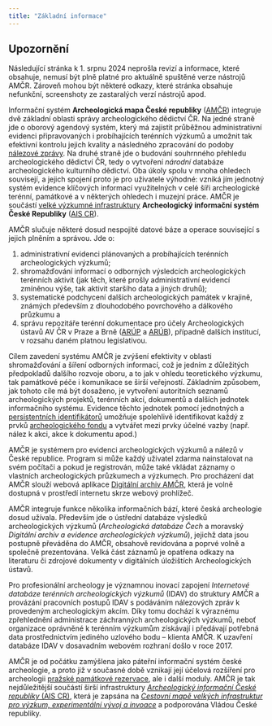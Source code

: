 ```yaml
---
title: "Základní informace"
---
```


::: {.callout-important}

## Upozornění

Následující stránka k 1. srpnu 2024 neprošla revizí a informace, které obsahuje, nemusí být plně platné pro aktuálně spuštěné verze nástrojů AMČR.
Zároveň mohou být některé odkazy, které stránka obsahuje nefunkční, screenshoty ze zastaralých verzí nástrojů apod.  

:::

Informační systém **Archeologická mapa České republiky** ([AMČR](https://amcr-info.aiscr.cz/){.external}) integruje dvě základní oblasti správy archeologického dědictví ČR.
Na jedné straně jde o oborový agendový systém, který má zajistit průběžnou administrativní evidenci připravovaných i probíhajících terénních výzkumů a umožnit tak efektivní kontrolu jejich kvality a následného zpracování do podoby [nálezové zprávy](/slovnik/index.qmd#nálezová-zpráva).
Na druhé straně jde o budování souhrnného přehledu archeologického dědictví ČR, tedy o vytvoření *národní* databáze archeologického kulturního dědictví.
Oba úkoly spolu v mnoha ohledech souvisejí, a jejich spojení proto je pro uživatele výhodné: vzniká jím jednotný systém evidence klíčových informací využitelných v celé šíři archeologické terénní, památkové a v některých ohledech i muzejní práce.
AMČR je součástí [velké výzkumné infrastruktury](/slovnik/index.qmd#výzkumné-infrastruktury) **Archeologický informační systém České Republiky** ([AIS CR](https://aiscr.cz/){.external}).

AMČR slučuje některé dosud nespojité datové báze a operace související s jejich plněním a správou.
Jde o:

1. administrativní evidenci plánovaných a probíhajících terénních archeologických výzkumů;
2. shromažďování informací o odborných výsledcích archeologických terénních aktivit (jak těch, které prošly administrativní evidencí zmíněnou výše, tak aktivit staršího data a jiných druhů);
3. systematické podchycení dalších archeologických památek v krajině, známých především z dlouhodobého povrchového a dálkového průzkumu a
4. správu repozitáře terénní dokumentace pro účely Archeologických ústavů AV ČR v Praze a Brně ([ARÚP](https://www.arup.cas.cz/){.external} a [ARÚB](https://arub.cz/){.external}), případně dalších institucí, v rozsahu daném platnou legislativou.

Cílem zavedení systému AMČR je zvýšení efektivity v oblasti shromažďování a šíření odborných informací, což je jedním z důležitých předpokladů dalšího rozvoje oboru, a to jak v ohledu teoretického výzkumu, tak památkové péče i komunikace se širší veřejností.
Základním způsobem, jak tohoto cíle má být dosaženo, je vytvoření autoritních seznamů archeologických projektů, terénních akcí, dokumentů a dalších jednotek informačního systému.
Evidence těchto jednotek pomocí jednotných a [persistentních identifikátorů](/o-systemu/identifikatory.qmd) umožňuje spolehlivě identifikovat každý z prvků [archeologického fondu](/slovnik/index.qmd#archeologický-fond) a vytvářet mezi prvky účelné vazby (např. nález k akci, akce k dokumentu apod.)

AMČR je systémem pro evidenci archeologických výzkumů a nálezů v České republice. 
Program si může každý uživatel zdarma nainstalovat na svém počítači a pokud je registrován, může také vkládat záznamy o vlastních archeologických průzkumech a výzkumech. 
Pro procházení dat AMČR slouží webová aplikace [Digitální archiv AMČR](https://digiarchiv.aiscr.cz/){.external}, která je volně dostupná v prostředí internetu skrze webový prohlížeč.

AMČR integruje funkce několika informačních bází, které česká archeologie dosud užívala. 
Především jde o ústřední databáze výsledků archeologických výzkumů (*Archeologická databáze Čech* a moravský *Digitální archiv a evidence archeologických výzkumů*), jejichž data jsou postupně převáděna do AMČR, obsahově revidována a poprvé volně a společně prezentována. 
Velká část záznamů je opatřena odkazy na literaturu či zdrojové dokumenty v digitálních úložištích Archeologických ústavů.

Pro profesionální archeology je významnou inovací zapojení *Internetové databáze terénních archeologických výzkumů* (IDAV) do struktury AMČR a provázání pracovních postupů IDAV s podáváním nálezových zpráv k provedeným archeologickým akcím. 
Díky tomu dochází k výraznému zpřehlednění administrace záchranných archeologických výzkumů, neboť organizace oprávněné k terénním výzkumům získávají i předávají potřebná data prostřednictvím jediného uzlového bodu – klienta AMČR. 
K uzavření databáze IDAV v dosavadním webovém rozhraní došlo v roce 2017.

AMČR je od počátku zamýšlena jako páteřní informační systém české archeologie, a proto již v současné době vznikají její účelová rozšíření pro archeologii [pražské památkové rezervace](https://praha.aiscr.cz/){.external}, ale i další moduly. 
AMČR je tak nejdůležitější součástí širší infrastruktury [*Archeologický informační České republiky* (AIS CR)](https://aiscr.cz/){.external}, která je zapsána na [*Cestovní mapě velkých infrastruktur pro výzkum, experimentální vývoj a invoace*](https://www.vyzkumne-infrastruktury.cz/){.external} a podporována Vládou České republiky. 
